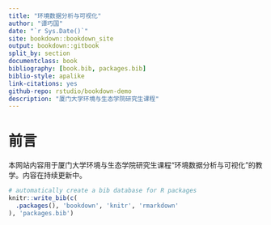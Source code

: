 ```yaml
--- 
title: "环境数据分析与可视化"
author: "谭巧国"
date: "`r Sys.Date()`"
site: bookdown::bookdown_site
output: bookdown::gitbook
split_by: section
documentclass: book
bibliography: [book.bib, packages.bib]
biblio-style: apalike
link-citations: yes
github-repo: rstudio/bookdown-demo
description: "厦门大学环境与生态学院研究生课程"
---
```


# 前言 {-}

本网站内容用于厦门大学环境与生态学院研究生课程“环境数据分析与可视化”的教学。内容在持续更新中。



```r
# automatically create a bib database for R packages
knitr::write_bib(c(
  .packages(), 'bookdown', 'knitr', 'rmarkdown'
), 'packages.bib')
```

